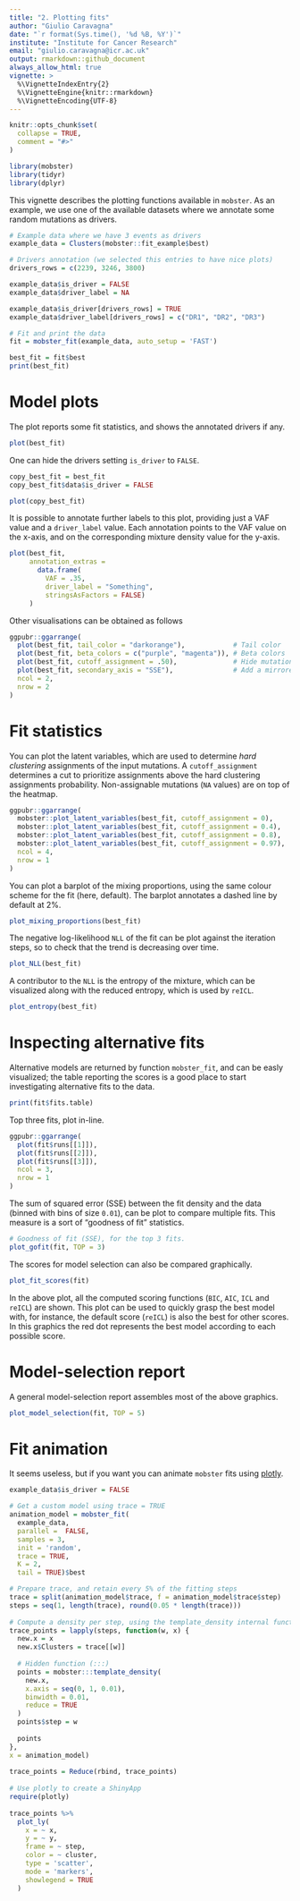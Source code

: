 ```yaml
---
title: "2. Plotting fits"
author: "Giulio Caravagna"
date: "`r format(Sys.time(), '%d %B, %Y')`"
institute: "Institute for Cancer Research"
email: "giulio.caravagna@icr.ac.uk"
output: rmarkdown::github_document
always_allow_html: true
vignette: >
  %\VignetteIndexEntry{2}
  %\VignetteEngine{knitr::rmarkdown}
  %\VignetteEncoding{UTF-8}
---
```


```r
knitr::opts_chunk$set(
  collapse = TRUE,
  comment = "#>"
)
```


```r
library(mobster)
library(tidyr)
library(dplyr)
```

This vignette describes the plotting functions available in `mobster`. As an example, we use
one of the available datasets where we annotate some random mutations as drivers.

```r
# Example data where we have 3 events as drivers
example_data = Clusters(mobster::fit_example$best)

# Drivers annotation (we selected this entries to have nice plots)
drivers_rows = c(2239, 3246, 3800)

example_data$is_driver = FALSE
example_data$driver_label = NA

example_data$is_driver[drivers_rows] = TRUE
example_data$driver_label[drivers_rows] = c("DR1", "DR2", "DR3")

# Fit and print the data
fit = mobster_fit(example_data, auto_setup = 'FAST')

best_fit = fit$best
print(best_fit)
```

# Model plots

The plot reports some fit statistics, and shows the annotated drivers if any.

```r
plot(best_fit)
```

One can hide the drivers setting `is_driver` to `FALSE`. 

```r
copy_best_fit = best_fit 
copy_best_fit$data$is_driver = FALSE 

plot(copy_best_fit)
```

It is possible to annotate further labels to this plot, providing just a VAF value and a `driver_label` value. Each annotation points to the VAF value on the x-axis, and on the corresponding mixture density value for the y-axis.

```r
plot(best_fit,
     annotation_extras = 
       data.frame(
         VAF = .35, 
         driver_label = "Something",
         stringsAsFactors = FALSE)
     )
```

Other visualisations can be obtained as follows
```r
ggpubr::ggarrange(
  plot(best_fit, tail_color = "darkorange"),            # Tail color
  plot(best_fit, beta_colors = c("purple", "magenta")), # Beta colors
  plot(best_fit, cutoff_assignment = .50),              # Hide mutations based on latent variables 
  plot(best_fit, secondary_axis = "SSE"),               # Add a mirrored y-axis with the % of SSE
  ncol = 2,
  nrow = 2
)
```

# Fit statistics

You can plot the latent variables, which are used to determine *hard clustering* assignments of the input mutations. A `cutoff_assignment` determines a cut to prioritize assignments above the hard clustering assignments probability. Non-assignable mutations (`NA` values) are on top of the heatmap.

```r
ggpubr::ggarrange(
  mobster::plot_latent_variables(best_fit, cutoff_assignment = 0),
  mobster::plot_latent_variables(best_fit, cutoff_assignment = 0.4),
  mobster::plot_latent_variables(best_fit, cutoff_assignment = 0.8),
  mobster::plot_latent_variables(best_fit, cutoff_assignment = 0.97),
  ncol = 4,
  nrow = 1
)
```

You can plot a barplot of the mixing proportions, using the same colour scheme for the fit (here, default). The barplot annotates a dashed line by default at 2%.

```r
plot_mixing_proportions(best_fit)
```

The negative log-likelihood `NLL` of the fit can be plot against the iteration steps, so to check that the trend is decreasing over time.
```r
plot_NLL(best_fit)
```

A contributor to the `NLL` is the entropy of the mixture, which can be visualized along with the reduced entropy, which is used by `reICL`.
```r
plot_entropy(best_fit)
```

# Inspecting alternative fits

Alternative models are returned by function `mobster_fit`, and can be easly visualized; the table reporting the scores is a good place to start investigating alternative fits to the data.

```r
print(fit$fits.table)
```

Top three fits, plot in-line.
```r
ggpubr::ggarrange(
  plot(fit$runs[[1]]),
  plot(fit$runs[[2]]),
  plot(fit$runs[[3]]),
  ncol = 3, 
  nrow = 1
)
```

The sum of squared error (SSE) between the fit density and the data (binned with bins of size `0.01`), can be plot to compare multiple fits. This measure is a sort of "goodness of fit" statistics.

```r
# Goodness of fit (SSE), for the top 3 fits.
plot_gofit(fit, TOP = 3)
```

The scores for model selection can also be compared graphically. 

```r
plot_fit_scores(fit)
```

In the above plot, all the computed scoring functions (`BIC`, `AIC`, `ICL` and `reICL`) are shown. This plot can be used to quickly grasp the best model with, for instance, the default score (`reICL`) is also the best for other scores. In this graphics the red dot represents the best model according to each possible score.

# Model-selection report

A general model-selection report assembles most of the above graphics.

```r
plot_model_selection(fit, TOP = 5)
```

# Fit animation

It seems useless, but if you want you can animate `mobster` fits using [plotly](https://plotly.com/r/).

```r
example_data$is_driver = FALSE

# Get a custom model using trace = TRUE
animation_model = mobster_fit(
  example_data, 
  parallel =  FALSE, 
  samples = 3,
  init = 'random',
  trace = TRUE,
  K = 2,
  tail = TRUE)$best

# Prepare trace, and retain every 5% of the fitting steps
trace = split(animation_model$trace, f = animation_model$trace$step)
steps = seq(1, length(trace), round(0.05 * length(trace)))
  
# Compute a density per step, using the template_density internal function
trace_points = lapply(steps, function(w, x) {
  new.x = x
  new.x$Clusters = trace[[w]]
  
  # Hidden function (:::)
  points = mobster:::template_density(
    new.x,
    x.axis = seq(0, 1, 0.01),
    binwidth = 0.01,
    reduce = TRUE
  )
  points$step = w
  
  points
},
x = animation_model)
  
trace_points = Reduce(rbind, trace_points)
  
# Use plotly to create a ShinyApp
require(plotly)
    
trace_points %>%
  plot_ly(
    x = ~ x,
    y = ~ y,
    frame = ~ step,
    color = ~ cluster,
    type = 'scatter',
    mode = 'markers',
    showlegend = TRUE
  )
```
